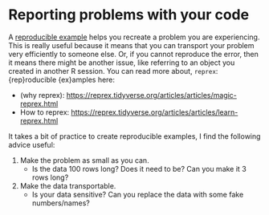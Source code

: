 # Reporting problems with your code

A [reproducible example](https://reprex.tidyverse.org/) helps you recreate a problem you are experiencing. This is really useful because it means that you can transport your problem very efficiently to someone else. Or, if you cannot reproduce the error, then it means there might be another issue, like referring to an object you created in another R session. You can read more about, `reprex`: {rep}roducible {ex}amples here:

- (why reprex): <https://reprex.tidyverse.org/articles/articles/magic-reprex.html>
- How to reprex: <https://reprex.tidyverse.org/articles/articles/learn-reprex.html>

It takes a bit of practice to create reproducible examples, I find the following advice useful:

1. Make the problem as small as you can. 
    - Is the data 100 rows long? Does it need to be? Can you make it 3 rows long?
2. Make the data transportable. 
    - Is your data sensitive? Can you replace the data with some fake numbers/names?

